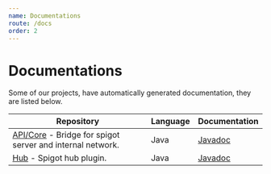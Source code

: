 ```yaml
---
name: Documentations
route: /docs
order: 2
---
```


# Documentations

Some of our projects, have automatically generated documentation, they are listed below.


| Repository                                                                                           | Language | Documentation                                                                  |
|------------------------------------------------------------------------------------------------------|----------|--------------------------------------------------------------------------------|
| [API/Core](https://github.com/islands-wars/islands) - Bridge for spigot server and internal network. | Java     | [Javadoc](https://doc.islandswars.fr/islands/index.html?overview-summary.html) |
| [Hub](https://github.com/islands-wars/hub) - Spigot hub plugin.                                      | Java     | [Javadoc](https://doc.islandswars.fr/hub/index.html?overview-summary.html)     |

